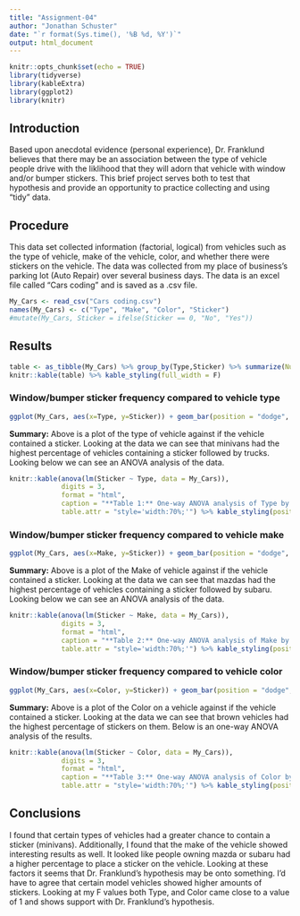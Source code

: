 ```yaml
---
title: "Assignment-04"
author: "Jonathan Schuster"
date: "`r format(Sys.time(), '%B %d, %Y')`"
output: html_document
---
```


<!-- (1) A setup chunk. Make sure that you have all needed packages installed -->
```r
knitr::opts_chunk$set(echo = TRUE)
library(tidyverse)
library(kableExtra)
library(ggplot2)
library(knitr)
```
   
<!-- (2) You can leave this introduction as-is -->
## Introduction  
Based upon anecdotal evidence (personal experience), Dr. Franklund believes that there may be an association between the type of vehicle people drive with the liklihood that they will adorn that vehicle with window and/or bumper stickers. This brief project serves both to test that hypothesis and provide an opportunity to practice collecting and using "tidy" data.

<!-- (3) Briefly describe what data you collected, how, when, and where you collected it, and the file name and format of your dataset. -->
## Procedure
This data set collected information (factorial, logical) from vehicles such as the type of vehicle, make of the vehicle, color, and whether there were stickers on the vehicle. The data was collected from my place of business's parking lot (Auto Repair) over several business days. The data is an excel file called "Cars coding" and is saved as a .csv file. 

<!-- (4) Insert an R chunk here to load your dataset into a tibble --> 
```r
My_Cars <- read_csv("Cars coding.csv")
names(My_Cars) <- c("Type", "Make", "Color", "Sticker")
#mutate(My_Cars, Sticker = ifelse(Sticker == 0, "No", "Yes")) 

```

## Results
```r
table <- as_tibble(My_Cars) %>% group_by(Type,Sticker) %>% summarize(Number = n()) %>% arrange(desc(Number))
knitr::kable(table) %>% kable_styling(full_width = F)
```

### Window/bumper sticker frequency compared to vehicle type
<!-- (5) Insert an R chunk here to analyze and plot the portion of vehicles with stickers by type -->
```r
ggplot(My_Cars, aes(x=Type, y=Sticker)) + geom_bar(position = "dodge", stat = "summary", fun="mean", fill = "dodgerblue3")

```

<!-- (6) Write a few sentences using markdown to summarize the plot above and the ANOVA analysis that follows. --> 
**Summary:** Above is a plot of the type of vehicle against if the vehicle contained a sticker. Looking at the data we can see that minivans had the highest percentage of vehicles containing a sticker followed by trucks. Looking below we can see an ANOVA analysis of the data.

<!-- (7) Insert an R chunk here to perform a one-way ANOVA analysis comparing sticker presence vs. car type. --> 

```r
knitr::kable(anova(lm(Sticker ~ Type, data = My_Cars)),
			 digits = 3, 
			 format = "html", 
			 caption = "**Table 1:** One-way ANOVA analysis of Type by Sticker.",
			 table.attr = "style='width:70%;'") %>% kable_styling(position = "center")

```
### Window/bumper sticker frequency compared to vehicle make
<!-- (8) Insert an R chunk here to analyze and plot the portion of vehicles with stickers by make. -->
```r
ggplot(My_Cars, aes(x=Make, y=Sticker)) + geom_bar(position = "dodge", stat = "summary", fun="mean", fill = "magenta4")


```

<!-- (9) Write a few sentences using markdown to summarize the plot above and the ANOVA analysis that follows. --> 
**Summary:** Above is a plot of the Make of vehicle against if the vehicle contained a sticker. Looking at the data we can see that mazdas had the highest percentage of vehicles containing a sticker followed by subaru. Looking below we can see an ANOVA analysis of the data.

<!-- (10) Insert an R chunk here to perform a one-way ANOVA analysis comparing sticker presence vs. car make. --> 
```r
knitr::kable(anova(lm(Sticker ~ Make, data = My_Cars)),
			 digits = 3, 
			 format = "html", 
			 caption = "**Table 2:** One-way ANOVA analysis of Make by Sticker.",
			 table.attr = "style='width:70%;'") %>% kable_styling(position = "center")

```
### Window/bumper sticker frequency compared to vehicle color
<!-- (11) Insert an R chunk here to analyze and plot the portion of vehicles with stickers by color. -->

```r
ggplot(My_Cars, aes(x=Color, y=Sticker)) + geom_bar(position = "dodge", stat = "summary", fun="mean", fill = "olivedrab4")

```

<!-- (12) Write a few sentences using markdown to summarize the plot above and the ANOVA analysis that follows. --> 
**Summary:** Above is a plot of the Color on a vehicle against if the vehicle contained a sticker. Looking at the data we can see that brown vehicles had the highest percentage of stickers on them. Below is an one-way ANOVA analysis of the results.

<!-- (13) Insert an R chunk here to perform a one-way ANOVA analysis comparing sticker presence vs. car color. --> 
```r
knitr::kable(anova(lm(Sticker ~ Color, data = My_Cars)),
			 digits = 3, 
			 format = "html", 
			 caption = "**Table 3:** One-way ANOVA analysis of Color by Sticker.",
			 table.attr = "style='width:70%;'") %>% kable_styling(position = "center")

```


## Conclusions
<!-- (14) Wrap up your assignment with a brief discussion of what you found. Did you find any evidence to support Dr. Franklund's initial hypothesis? How do you interpret your findings? --> 
I found that certain types of vehicles had a greater chance to contain a sticker (minivans). Additionally, I found that the make of the vehicle showed interesting results as well. It looked like people owning mazda or subaru had a higher percentage to place a sticker on the vehicle. Looking at these factors it seems that Dr. Franklund's hypothesis may be onto something. I'd have to agree that certain model vehicles showed higher amounts of stickers. Looking at my F values both Type, and Color came close to a value of 1 and shows support with Dr. Franklund's hypothesis. 

